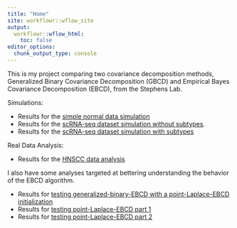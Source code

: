 ```yaml
---
title: "Home"
site: workflowr::wflow_site
output:
  workflowr::wflow_html:
    toc: false
editor_options:
  chunk_output_type: console
---
```


This is my project comparing two covariance decomposition methods, Generalized Binary Covariance Decomposition (GBCD) and Empirical Bayes Covariance Decomposition (EBCD), from the Stephens Lab.  
  
Simulations:  
  
* Results for the [simple normal data simulation](simple-simulation-normal-data.html)
* Results for the [scRNA-seq dataset simulation without subtypes](simulation-analysis.html). 
* Results for the [scRNA-seq dataset simulation with subtypes](simulation-with-subtype.html)
  
Real Data Analysis:  
  
* Results for the [HNSCC data analysis](hnscc-analysis.html)

I also have some analyses targeted at bettering understanding the behavior of the EBCD algorithm.  
  
* Results for [testing generalized-binary-EBCD with a point-Laplace-EBCD initialization](EBCD-laplace-splitting.html)
* Results for [testing point-Laplace-EBCD part 1](EBCD-divergence-factorization.html)
* Results for [testing point-Laplace-EBCD part 2](EBCD-divergence-factorization-examples.html)